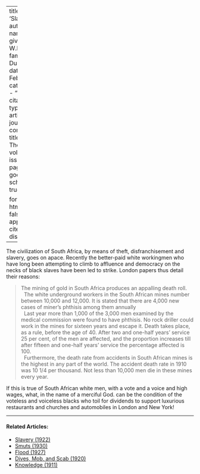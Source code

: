 
---
title: 'Slavery'
author:
  - name:
      given: W.E.B.
      family: Du Bois
date: Feb. 1913
categories: 
  - ""
citation: 
  type: article-journal
  container-title: The Crisis
  volume: 6
  issue: 4
  page: 186
google-scholar: true

format:
  html:
    toc: false
    appendix-cite-as: display
---


The civilization of South Africa, by means of theft, disfranchisement and slavery, goes on apace. Recently the better-paid white workingmen who have long been attempting to climb to affluence and democracy on the necks of black slaves have been led to strike. London papers thus detail their reasons:

> The mining of gold in South Africa produces an appalling death roll.    
> &nbsp;
> The white underground workers in the South African mines number between 10,000 and 12,000. It is stated that there are 4,000 new cases of miner's phthisis among them annually     
> &nbsp;
> Last year more than 1,000 of the 3,000 men examined by the medical commission were found to have phthisis. No rock driller could work in the mines for sixteen years and escape it. Death takes place, as a rule, before the age of 40. After two and one-half years' service 25 per cent, of the men are affected, and the proportion increases till after fifteen and one-half years' service the percentage affected is 100.    
> &nbsp;
> Furthermore, the death rate from accidents in South African mines is
 the highest in any part of the world. The accident death rate in 1910 was 10 1/4 per thousand. Not less than 10,000 men die in these mines every year.

If this is true of South African white men, with a vote and a voice and high wages, what, in the name of a merciful God. can be the condition of the voteless and voiceless blacks who toil for dividends to support luxurious restaurants and churches and automobiles in London and New York!

<!-- Similar articles start here -->
<div  class="clear-wrap"></div>
<hr>
#### Related Articles:

* [Slavery (1922)](/Volumes/24/01/slavery.html)
* [Smuts (1930)](/Volumes/37/02/smuts.html)
* [Flood (1927)](/Volumes/34/05/flood.html)
* [Dives, Mob, and Scab (1920)](/Volumes/19/05/dives.html)
* [Knowledge (1911)](/Volumes/02/06/knowledge.html)

<!-- Similar articles end here -->